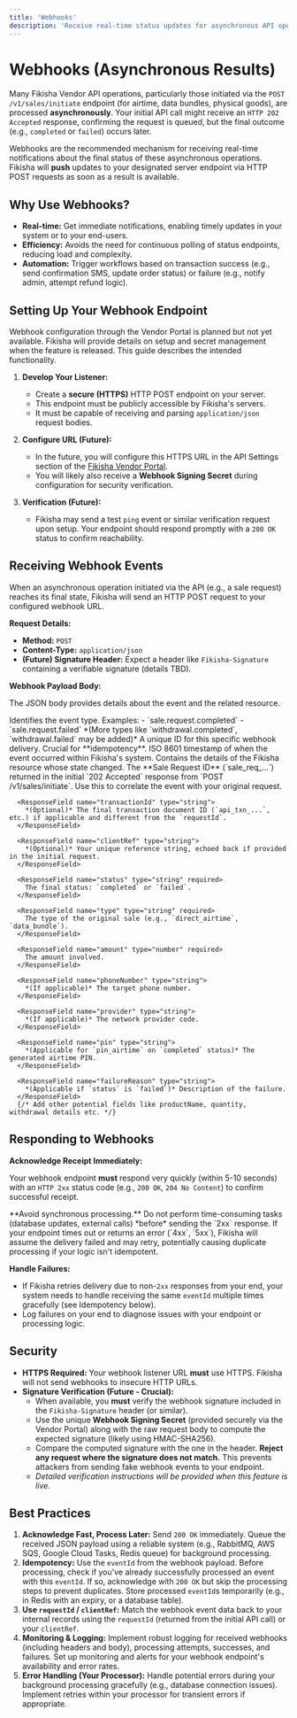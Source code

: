 ```yaml
---
title: 'Webhooks'
description: 'Receive real-time status updates for asynchronous API operations via HTTP POST.'
---
```



# Webhooks (Asynchronous Results)

Many Fikisha Vendor API operations, particularly those initiated via the `POST /v1/sales/initiate` endpoint (for airtime, data bundles, physical goods), are processed **asynchronously**. Your initial API call might receive an `HTTP 202 Accepted` response, confirming the request is queued, but the final outcome (e.g., `completed` or `failed`) occurs later.

Webhooks are the recommended mechanism for receiving real-time notifications about the final status of these asynchronous operations. Fikisha will **push** updates to your designated server endpoint via HTTP POST requests as soon as a result is available.

## Why Use Webhooks?

-   **Real-time:** Get immediate notifications, enabling timely updates in your system or to your end-users.
-   **Efficiency:** Avoids the need for continuous polling of status endpoints, reducing load and complexity.
-   **Automation:** Trigger workflows based on transaction success (e.g., send confirmation SMS, update order status) or failure (e.g., notify admin, attempt refund logic).

## Setting Up Your Webhook Endpoint

<Warning>
  Webhook configuration through the Vendor Portal is planned but not yet available. Fikisha will provide details on setup and secret management when the feature is released. This guide describes the intended functionality.
</Warning>

1.  **Develop Your Listener:**
    *   Create a **secure (HTTPS)** HTTP POST endpoint on your server.
    *   This endpoint must be publicly accessible by Fikisha's servers.
    *   It must be capable of receiving and parsing `application/json` request bodies.

2.  **Configure URL (Future):**
    *   In the future, you will configure this HTTPS URL in the API Settings section of the [Fikisha Vendor Portal](https://vendor.fikisha.com/dashboard).
    *   You will likely also receive a **Webhook Signing Secret** during configuration for security verification.

3.  **Verification (Future):**
    *   Fikisha may send a test `ping` event or similar verification request upon setup. Your endpoint should respond promptly with a `200 OK` status to confirm reachability.

## Receiving Webhook Events

When an asynchronous operation initiated via the API (e.g., a sale request) reaches its final state, Fikisha will send an HTTP POST request to your configured webhook URL.

**Request Details:**

-   **Method:** `POST`
-   **Content-Type:** `application/json`
-   **(Future) Signature Header:** Expect a header like `Fikisha-Signature` containing a verifiable signature (details TBD).

**Webhook Payload Body:**

The JSON body provides details about the event and the related resource.

<ResponseField name="eventType" type="string" required>
  Identifies the event type. Examples:
  - `sale.request.completed`
  - `sale.request.failed`
  *(More types like `withdrawal.completed`, `withdrawal.failed` may be added)*
</ResponseField>

<ResponseField name="eventId" type="string" required>
  A unique ID for this specific webhook delivery. Crucial for **idempotency**.
</ResponseField>

<ResponseField name="timestamp" type="string" required>
  ISO 8601 timestamp of when the event occurred within Fikisha's system.
</ResponseField>

<ResponseField name="data" type="object" required>
  Contains the details of the Fikisha resource whose state changed.
  <Expandable>
      <ResponseField name="requestId" type="string" required>
        The **Sale Request ID** (`sale_req_...`) returned in the initial `202 Accepted` response from `POST /v1/sales/initiate`. Use this to correlate the event with your original request.
      </ResponseField>
      
      <ResponseField name="transactionId" type="string">
        *(Optional)* The final transaction document ID (`api_txn_...`, etc.) if applicable and different from the `requestId`.
      </ResponseField>
      
      <ResponseField name="clientRef" type="string">
        *(Optional)* Your unique reference string, echoed back if provided in the initial request.
      </ResponseField>
      
      <ResponseField name="status" type="string" required>
        The final status: `completed` or `failed`.
      </ResponseField>
      
      <ResponseField name="type" type="string" required>
        The type of the original sale (e.g., `direct_airtime`, `data_bundle`).
      </ResponseField>
      
      <ResponseField name="amount" type="number" required>
        The amount involved.
      </ResponseField>
      
      <ResponseField name="phoneNumber" type="string">
        *(If applicable)* The target phone number.
      </ResponseField>
      
      <ResponseField name="provider" type="string">
        *(If applicable)* The network provider code.
      </ResponseField>
      
      <ResponseField name="pin" type="string">
        *(Applicable for `pin_airtime` on `completed` status)* The generated airtime PIN.
      </ResponseField>
      
      <ResponseField name="failureReason" type="string">
        *(Applicable if `status` is `failed`)* Description of the failure.
      </ResponseField>
      {/* Add other potential fields like productName, quantity, withdrawal details etc. */}
  </Expandable>
</ResponseField>

## Responding to Webhooks

**Acknowledge Receipt Immediately:**

Your webhook endpoint **must** respond very quickly (within 5-10 seconds) with an `HTTP 2xx` status code (e.g., `200 OK`, `204 No Content`) to confirm successful receipt.

<Important>
  **Avoid synchronous processing.** Do not perform time-consuming tasks (database updates, external calls) *before* sending the `2xx` response. If your endpoint times out or returns an error (`4xx`, `5xx`), Fikisha will assume the delivery failed and may retry, potentially causing duplicate processing if your logic isn't idempotent.
</Important>

**Handle Failures:**

-   If Fikisha retries delivery due to non-`2xx` responses from your end, your system needs to handle receiving the same `eventId` multiple times gracefully (see Idempotency below).
-   Log failures on your end to diagnose issues with your endpoint or processing logic.

## Security

-   **HTTPS Required:** Your webhook listener URL **must** use HTTPS. Fikisha will not send webhooks to insecure HTTP URLs.
-   **Signature Verification (Future - Crucial):**
    -   When available, you **must** verify the webhook signature included in the `Fikisha-Signature` header (or similar).
    -   Use the unique **Webhook Signing Secret** (provided securely via the Vendor Portal) along with the raw request body to compute the expected signature (likely using HMAC-SHA256).
    -   Compare the computed signature with the one in the header. **Reject any request where the signature does not match.** This prevents attackers from sending fake webhook events to your endpoint.
    -   *Detailed verification instructions will be provided when this feature is live.*

## Best Practices

1.  **Acknowledge Fast, Process Later:** Send `200 OK` immediately. Queue the received JSON payload using a reliable system (e.g., RabbitMQ, AWS SQS, Google Cloud Tasks, Redis queue) for background processing.
2.  **Idempotency:** Use the `eventId` from the webhook payload. Before processing, check if you've already successfully processed an event with this `eventId`. If so, acknowledge with `200 OK` but skip the processing steps to prevent duplicates. Store processed `eventId`s temporarily (e.g., in Redis with an expiry, or a database table).
3.  **Use `requestId` / `clientRef`:** Match the webhook event data back to your internal records using the `requestId` (returned from the initial API call) or your `clientRef`.
4.  **Monitoring & Logging:** Implement robust logging for received webhooks (including headers and body), processing attempts, successes, and failures. Set up monitoring and alerts for your webhook endpoint's availability and error rates.
5.  **Error Handling (Your Processor):** Handle potential errors during your background processing gracefully (e.g., database connection issues). Implement retries within your processor for transient errors if appropriate.